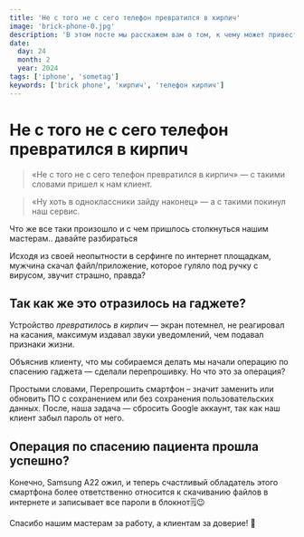 ```yaml
---
title: 'Не с того не с сего телефон превратился в кирпич'
image: 'brick-phone-0.jpg'
description: 'В этом посте мы расскажем вам о том, к чему может привести падение телефона и способы решения данной проблемы'
date:
  day: 24
  month: 2
  year: 2024
tags: ['iphone', 'sometag']
keywords: ['brick phone', 'кирпич', 'телефон кирпич']
---
```


# Не с того не с сего телефон превратился в кирпич

> «Не с того не с сего телефон превратился в кирпич» — с такими словами пришел к нам клиент.

> «Ну хоть в одноклассники зайду наконец» — а с такими покинул наш сервис.

<StaticImage src="brick-phone-1.jpg" width="384" height="512" alt="google на телефоне" />

Что же все таки произошло и с чем пришлось столкнуться нашим мастерам.. давайте разбираться

Исходя из своей неопытности в серфинге по интернет площадкам, мужчина скачал файл/приложение, которое гуляло под ручку с вирусом, звучит страшно, правда?

## Так как же это отразилось на гаджете?

Устройство *превратилось в кирпич* — экран потемнел, не реагировал на касания, максимум издавал звуки уведомлений, чем подавал признаки жизни.

Объяснив клиенту, что мы собираемся делать мы начали операцию по спасению гаджета — сделали перепрошивку. Но что это за операция?

Простыми словами, Перепрошить смартфон – значит заменить или обновить ПО с сохранением или без сохранения пользовательских данных. После, наша задача — сбросить Google аккаунт, так как наш клиент забыл пароль от него.

## Операция по спасению пациента прошла успешно?

Конечно, Samsung A22 ожил, и теперь счастливый обладатель этого смартфона более ответственно относится к скачиванию файлов в интернете и записывает все пароли в блокнот🗒️😉

Спасибо нашим мастерам за работу, а клиентам за доверие! 🫶

<StaticImage src="first-0.jpg" width="284" height="449" alt="телефон" />
